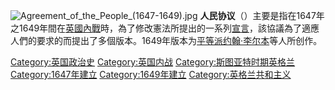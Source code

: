 {{expand|time=2015-05-13T20:44:38+00:00}}
{{unreferenced|time=2015-05-13T20:44:38+00:00}}
[[Image:Agreement_of_the_People_(1647-1649).jpg|thumb]]
'''人民协议'''（{{lang-en|An Agreement of the People}}）主要是指在1647年之1649年間在[[英國內戰|英國內戰]]時，為了修改憲法所提出的一系列[[宣言|宣言]]，該協議為了適應人們的要求的而提出了多個版本。1649年版本为[[平等派|平等派]][[约翰·李尔本|约翰·李尔本]]等人所创作。

[[Category:英国政治史|Category:英国政治史]]
[[Category:英国内战|Category:英国内战]]
[[Category:斯图亚特时期英格兰|Category:斯图亚特时期英格兰]]
[[Category:1647年建立|Category:1647年建立]]
[[Category:1649年建立|Category:1649年建立]]
[[Category:英格兰共和主义|Category:英格兰共和主义]]